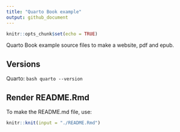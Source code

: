 ```yaml
---
title: "Quarto Book example"
output: github_document
---
```


<!-- README.md is generated from README.Rmd. Please edit that file -->

```r
knitr::opts_chunk$set(echo = TRUE)
```
Quarto Book example source files to make a website, pdf and epub.

## Versions
Quarto: `bash quarto --version`

## Render README.Rmd
To make the README.md file, use:
```r
knitr::knit(input = "./README.Rmd")
```
